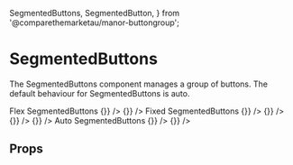   SegmentedButtons,
  SegmentedButton,
} from '@comparethemarketau/manor-buttongroup';

<Meta
  title="Components/ButtonGroup/SegmentedButtons/SegmentedButtons"
  component={SegmentedButtons}
/>

# SegmentedButtons

The SegmentedButtons component manages a group of buttons. The default behaviour for SegmentedButtons is auto.

<Preview>
  <Story name="Flex SegmentedButtons">
    <FluidContainer>
      <Row>
        <Column>
          <Typography variant="h3">
            Flex SegmentedButtons
          </Typography>
        </Column>
      </Row>
      <Row>
        <Column>
          <SegmentedButtons
            label="Flex width SegmentedButtons with an even number of buttons"
            flex
            buttonsContent={[
              { label: 'button1', value: 1 },
              { label: 'button2', value: 2 },
              { label: 'button3', value: 3 },
              { label: 'button4', value: 4 },
              { label: 'button5', value: 5 },
            ]}
            name="SegmentedButtons"
            handleToggle={() => {}}
          />
        </Column>
      </Row>
      <Row>
        <Column>
          <SegmentedButtons
            label="Flex width Segmented buttons with an odd number of buttons"
            flex
            buttonsContent={[
              { label: 'button1', value: 1 },
              { label: 'button2', value: 2 },
              { label: 'button3', value: 3 },
            ]}
            name="SegmentedButtons"
            handleToggle={() => {}}
          />
        </Column>
      </Row>
    </FluidContainer>
  </Story>
</Preview>

<Preview>
  <Story name="Fixed SegmentedButtons">
    <FluidContainer>
      <Row>
        <Column>
          <Typography variant="h3">
            Fixed SegmentedButtons
          </Typography>
        </Column>
      </Row>
      <Row>
        <Column>
          <SegmentedButtons
            label="Fixed width SegmentedButtons with an even number of buttons"
            fixed
            buttonsContent={[
              { label: 'button1', value: 1 },
              { label: 'button2', value: 2 },
              { label: 'button3', value: 3 },
              { label: 'button4', value: 4 },
            ]}
            name="SegmentedButtons"
            handleToggle={() => {}}
          />
        </Column>
      </Row>
      <Row>
        <Column>
          <SegmentedButtons
            label="Fixed custom width Segmented buttons with an even number of buttons"
            fixed
            contentWidth="100px"
            buttonsContent={[
              { label: 'button1', value: 1 },
              { label: 'button2', value: 2 },
              { label: 'button3', value: 3 },
              { label: 'button4', value: 4 },
            ]}
            name="SegmentedButtons"
            handleToggle={() => {}}
          />
        </Column>
      </Row>
      <Row>
        <Column>
          <SegmentedButtons
            label="Fixed width SegmentedButtons with an odd number of buttons"
            fixed
            buttonsContent={[
              { label: 'button1', value: 1 },
              { label: 'button2', value: 2 },
              { label: 'button3', value: 3 },
            ]}
            name="SegmentedButtons"
            handleToggle={() => {}}
          />
        </Column>
      </Row>
      <Row>
        <Column>
          <SegmentedButtons
            label="Fixed customed width SegmentedButtons with an odd number of buttons"
            fixed
            contentWidth="100px"
            buttonsContent={[
              { label: 'button1', value: 1 },
              { label: 'button2', value: 2 },
              { label: 'button3', value: 3 },
            ]}
            name="SegmentedButtons"
            handleToggle={() => {}}
          />
        </Column>
      </Row>
    </FluidContainer>
  </Story>
</Preview>

<Preview>
  <Story name="Auto SegmentedButtons">
    <FluidContainer>
      <Row>
        <Column>
          <Typography variant="h3">
            Auto SegmentedButtons
          </Typography>
        </Column>
      </Row>
      <Row>
        <Column>
          <SegmentedButtons
            label="Auto width SegmentedButtons with and even number of buttons"
            auto
            buttonsContent={[
              { label: 'button1', value: 1 },
              { label: 'button2 button2', value: 2 },
              { label: 'button3 button3 button3', value: 3 },
              { label: 'button4 button4', value: 4 },
            ]}
            name="SegmentedButtons"
            handleToggle={() => {}}
          />
        </Column>
      </Row>
      <Row>
        <Column>
          <SegmentedButtons
            label="Auto width SegmentedButtons with an odd number of buttons"
            auto
            buttonsContent={[
              { label: 'button1', value: 1 },
              { label: 'button2 button2', value: 2 },
              { label: 'button3 button3 button3', value: 3 },
            ]}
            name="SegmentedButtons"
            handleToggle={() => {}}
          />
        </Column>
      </Row>
    </FluidContainer>
  </Story>
</Preview>

## Props

<Props of={SegmentedButtons} />
